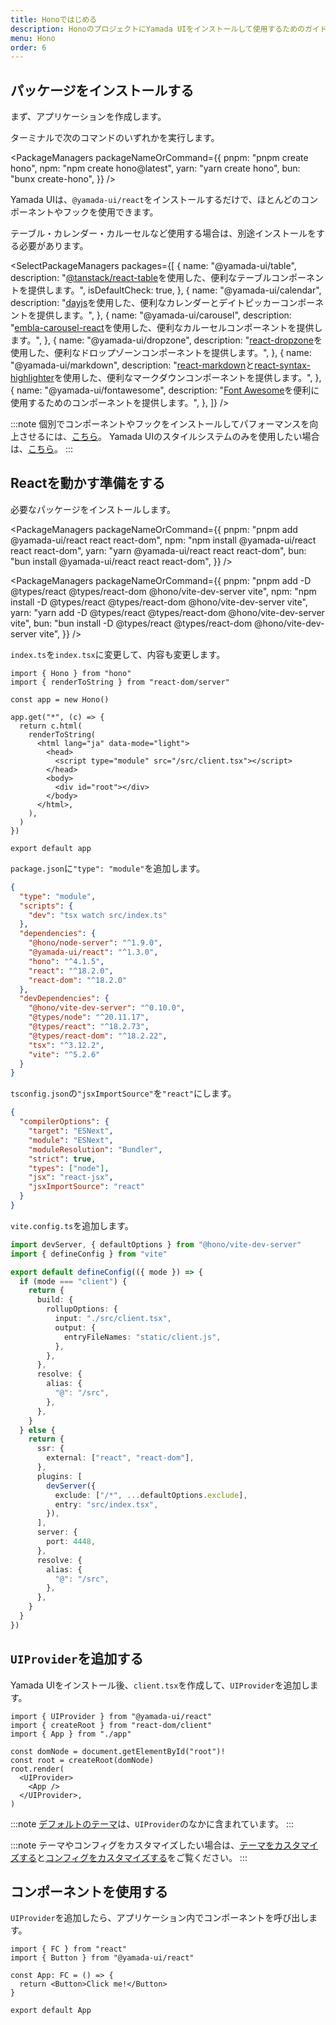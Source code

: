 ```yaml
---
title: Honoではじめる
description: HonoのプロジェクトにYamada UIをインストールして使用するためのガイド。
menu: Hono
order: 6
---
```


## パッケージをインストールする

まず、アプリケーションを作成します。

ターミナルで次のコマンドのいずれかを実行します。

<PackageManagers
  packageNameOrCommand={{
    pnpm: "pnpm create hono",
    npm: "npm create hono@latest",
    yarn: "yarn create hono",
    bun: "bunx create-hono",
  }}
/>

Yamada UIは、`@yamada-ui/react`をインストールするだけで、ほとんどのコンポーネントやフックを使用できます。

<PackageManagers packageNameOrCommand="@yamada-ui/react" />

テーブル・カレンダー・カルーセルなど使用する場合は、別途インストールをする必要があります。

<SelectPackageManagers
  packages={[
    {
      name: "@yamada-ui/table",
      description:
        "[@tanstack/react-table](https://tanstack.com/table/v8)を使用した、便利なテーブルコンポーネントを提供します。",
      isDefaultCheck: true,
    },
    {
      name: "@yamada-ui/calendar",
      description:
        "[dayjs](https://day.js.org/)を使用した、便利なカレンダーとデイトピッカーコンポーネントを提供します。",
    },
    {
      name: "@yamada-ui/carousel",
      description:
        "[embla-carousel-react](https://www.embla-carousel.com/)を使用した、便利なカルーセルコンポーネントを提供します。",
    },
    {
      name: "@yamada-ui/dropzone",
      description:
        "[react-dropzone](https://react-dropzone.js.org/)を使用した、便利なドロップゾーンコンポーネントを提供します。",
    },
    {
      name: "@yamada-ui/markdown",
      description:
        "[react-markdown](https://remarkjs.github.io/react-markdown/)と[react-syntax-highlighter](https://react-syntax-highlighter.github.io/react-syntax-highlighter/demo/)を使用した、便利なマークダウンコンポーネントを提供します。",
    },
    {
      name: "@yamada-ui/fontawesome",
      description:
        "[Font Awesome](https://fontawesome.com/)を便利に使用するためのコンポーネントを提供します。",
    },
  ]}
/>

:::note
個別でコンポーネントやフックをインストールしてパフォーマンスを向上させるには、[こちら](/getting-started/installation/individual)。
Yamada UIのスタイルシステムのみを使用したい場合は、[こちら](/getting-started/installation/minimal)。
:::

## Reactを動かす準備をする

必要なパッケージをインストールします。

<PackageManagers
  packageNameOrCommand={{
    pnpm: "pnpm add @yamada-ui/react react react-dom",
    npm: "npm install @yamada-ui/react react react-dom",
    yarn: "yarn @yamada-ui/react react react-dom",
    bun: "bun install @yamada-ui/react react react-dom",
  }}
/>

<PackageManagers
  packageNameOrCommand={{
    pnpm: "pnpm add -D @types/react @types/react-dom @hono/vite-dev-server vite",
    npm: "npm install -D @types/react @types/react-dom @hono/vite-dev-server vite",
    yarn: "yarn add -D @types/react @types/react-dom @hono/vite-dev-server vite",
    bun: "bun install -D @types/react @types/react-dom @hono/vite-dev-server vite",
  }}
/>

`index.ts`を`index.tsx`に変更して、内容も変更します。

```tsx live=false title=index.tsx
import { Hono } from "hono"
import { renderToString } from "react-dom/server"

const app = new Hono()

app.get("*", (c) => {
  return c.html(
    renderToString(
      <html lang="ja" data-mode="light">
        <head>
          <script type="module" src="/src/client.tsx"></script>
        </head>
        <body>
          <div id="root"></div>
        </body>
      </html>,
    ),
  )
})

export default app
```

`package.json`に`"type": "module"`を追加します。

```json live=false title=package.json highlight={2}
{
  "type": "module",
  "scripts": {
    "dev": "tsx watch src/index.ts"
  },
  "dependencies": {
    "@hono/node-server": "^1.9.0",
    "@yamada-ui/react": "^1.3.0",
    "hono": "^4.1.5",
    "react": "^18.2.0",
    "react-dom": "^18.2.0"
  },
  "devDependencies": {
    "@hono/vite-dev-server": "^0.10.0",
    "@types/node": "^20.11.17",
    "@types/react": "^18.2.73",
    "@types/react-dom": "^18.2.22",
    "tsx": "^3.12.2",
    "vite": "^5.2.6"
  }
}
```

`tsconfig.json`の`"jsxImportSource"`を`"react"`にします。

```json live=false title=tsconfig.json highlight={11}
{
  "compilerOptions": {
    "target": "ESNext",
    "module": "ESNext",
    "moduleResolution": "Bundler",
    "strict": true,
    "types": ["node"],
    "jsx": "react-jsx",
    "jsxImportSource": "react"
  }
}
```

`vite.config.ts`を追加します。

```ts live=false title=vite.config.ts
import devServer, { defaultOptions } from "@hono/vite-dev-server"
import { defineConfig } from "vite"

export default defineConfig(({ mode }) => {
  if (mode === "client") {
    return {
      build: {
        rollupOptions: {
          input: "./src/client.tsx",
          output: {
            entryFileNames: "static/client.js",
          },
        },
      },
      resolve: {
        alias: {
          "@": "/src",
        },
      },
    }
  } else {
    return {
      ssr: {
        external: ["react", "react-dom"],
      },
      plugins: [
        devServer({
          exclude: ["/*", ...defaultOptions.exclude],
          entry: "src/index.tsx",
        }),
      ],
      server: {
        port: 4448,
      },
      resolve: {
        alias: {
          "@": "/src",
        },
      },
    }
  }
})
```

## `UIProvider`を追加する

Yamada UIをインストール後、`client.tsx`を作成して、`UIProvider`を追加します。

```tsx live=false title=client.tsx highlight={1,8,10}
import { UIProvider } from "@yamada-ui/react"
import { createRoot } from "react-dom/client"
import { App } from "./app"

const domNode = document.getElementById("root")!
const root = createRoot(domNode)
root.render(
  <UIProvider>
    <App />
  </UIProvider>,
)
```

:::note
[デフォルトのテーマ](/styled-system/theming/default-theme)は、`UIProvider`のなかに含まれています。
:::

:::note
テーマやコンフィグをカスタマイズしたい場合は、[テーマをカスタマイズする](/styled-system/theming/customize-theme)と[コンフィグをカスタマイズする](/styled-system/configure/customize-config)をご覧ください。
:::

## コンポーネントを使用する

`UIProvider`を追加したら、アプリケーション内でコンポーネントを呼び出します。

```tsx live=false title=app.tsx
import { FC } from "react"
import { Button } from "@yamada-ui/react"

const App: FC = () => {
  return <Button>Click me!</Button>
}

export default App
```
